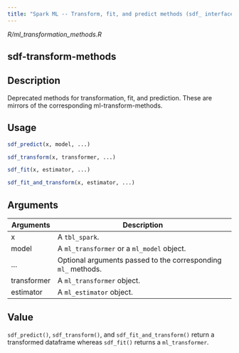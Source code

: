 ```yaml
---
title: "Spark ML -- Transform, fit, and predict methods (sdf_ interface)"
---
```


*R/ml_transformation_methods.R*

## sdf-transform-methods

## Description
Deprecated methods for transformation, fit, and prediction. These are mirrors of the corresponding ml-transform-methods. 


## Usage
```r
sdf_predict(x, model, ...) 

sdf_transform(x, transformer, ...) 

sdf_fit(x, estimator, ...) 

sdf_fit_and_transform(x, estimator, ...) 
```

## Arguments
|Arguments|Description|
|---|---|
| x | A `tbl_spark`. |
| model | A `ml_transformer` or a `ml_model` object. |
| ... | Optional arguments passed to the corresponding `ml_` methods. |
| transformer | A `ml_transformer` object. |
| estimator | A `ml_estimator` object. |



## Value
`sdf_predict()`, `sdf_transform()`, and `sdf_fit_and_transform()` return a transformed dataframe whereas `sdf_fit()` returns a `ml_transformer`. 




